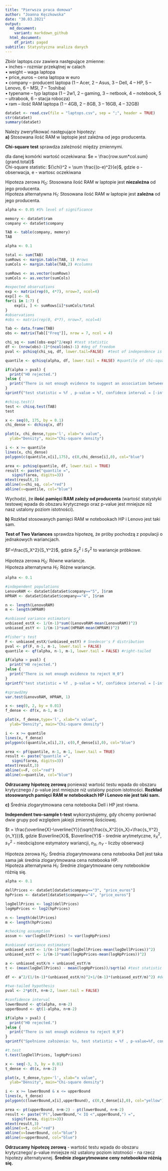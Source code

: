```yaml
---
title: "Pierwsza praca domowa"
author: "Joanna Kęczkowska"
date: "30.03.2021"
output:
  md_document:
    variant: markdown_github
  html_document:
    df_print: paged
subtitle: Statystyczna analiza danych
---
```


Zbiór laptops.csv zawiera następujące zmienne: \
• inches – rozmiar przekątnej w calach \
• weight – waga laptopa \
• price_euros – cena laptopa w euro \
• company – producent laptopa (1 – Acer, 2 – Asus, 3 – Dell, 4 – HP, 5 – Lenovo, 6 – MSI, 7 – Toshiba) \
• typename – typ laptopa (1 – 2w1, 2 – gaming, 3 – netbook, 4 – notebook, 5 – ultrabook, 6 – stacja robocza) \
• ram – ilość RAM laptopa (1 – 4GB, 2 – 8GB, 3 – 16GB, 4 – 32GB) \


```r
dataSet <- read.csv(file = "laptops.csv", sep = ";", header = TRUE)
str(dataSet)
summary(dataSet)
```


Należy zweryfikować następujące hipotezy: \
**a)** Stosowana ilość RAM w laptopie jest zależna od jego producenta. \


**Chi-square test** sprawdza zależność między zmiennymi. \

dla danej komórki wartość oczekiwana: $e = \frac{row.sum*col.sum}{grand.total}$ \
Chi-square statistic: ${\chi}^2 = \sum \frac{(o-e)^2}{e}$, gdzie o - obserwacja, e - wartosc oczekiwana

Hipoteza zerowa $H_0$: Stosowana ilość RAM w laptopie jest  **niezależna** od jego producenta.\
Hipoteza alternatywna $H_1$: Stosowana ilość RAM w laptopie jest **zależna** od jego producenta.\

```r
alpha <- 0.05 #5% level of significance

memory <- dataSet$ram
company <- dataSet$company

TAB <- table(company, memory)
TAB
```
```r
alpha <- 0.1

total <- sum(TAB)
sumRows <- margin.table(TAB, 1) #rows
sumCols <- margin.table(TAB,2) #columns

sumRows <- as.vector(sumRows)
sumCols <- as.vector(sumCols)

#expected observations
exp <- matrix(rep(0, 4*7), nrow=7, ncol=4)
exp[] <- 0L
for(i in 1:7) {
    exp[i, ] <- sumRows[i]*sumCols/total
}
#observations
#obs <- matrix(rep(0, 4*7), nrow=7, ncol=4)

Tab <- data.frame(TAB)
obs <- matrix(Tab[["Freq"]], nrow = 7, ncol = 4)

chi_sq <- sum((obs-exp)^2/exp) #test statistic
df <- (nrow(obs)-1)*(ncol(obs)-1) #deg of freedom
pval <- pchisq(chi_sq, df, lower.tail=FALSE)  #test of independence is always right-tailed because of the calculation of the test statistic

quantile <- qchisq(alpha, df, lower.tail = FALSE) #quantile of chi-square distribution

if(alpha > pval) {
  print("H0 rejected.")
}else {
  print("There is not enough evidence to suggest an association between RAM and company")
}
sprintf("test statistic = %f , p-value = %f, confidece interval = [-infinity, %f]", chi_sq, pval, quantile)

#chisq.test()
test <- chisq.test(TAB)
test
```
```r
x <- seq(0, 175, by = 0.1)
chi_dense <- dchisq(x, df)

plot(x, chi_dense,type='l', xlab="x value",
  ylab="Density", main="Chi-square density")

i <- x >= quantile
lines(x, chi_dense)
polygon(c(quantile,x[i],175), c(0,chi_dense[i],0), col="blue")

area <- pchisq(quantile, df, lower.tail = TRUE)
result <- paste("quantile =",
   signif(area, digits=3))
mtext(result,3)
abline(v=chi_sq, col="red")
abline(v=quantile, col="blue")
```
Wychodzi, że **ilość pamięci RAM zależy od producenta** (wartość statystyki testowej wpada do obszaru krytycznego oraz p-value jest mniejsze niż nasz ustalony poziom istotności).

**b)** Rozkład stosowanych pamięci RAM w notebookach HP i Lenovo jest taki sam.\

**Test of Two Variances** sprawdza hipotezę, że próby pochodzą z populacji o jednakowych wariancjach. \

$F=\frac{S_X^2}{S_Y^2}$, gdzie $S_X^2$ i $S_Y^2$ to wariancje próbkowe.

Hipoteza zerowa $H_0$: Równe wariancje. \
Hipoteza alternatywna $H_1$: Różne wariancje. \

```r
alpha <- 0.1

#independent populations
LenovoRAM <- dataSet[dataSet$company=="5", ]$ram
HPRAM <- dataSet[dataSet$company=="4", ]$ram

n <- length(LenovoRAM)
m <- length(HPRAM)

#unbiased variance estimators
unbiased_estX <- 1/(n-1)*sum((LenovoRAM-mean(LenovoRAM))^2)
unbiased_estY <- 1/(m-1)*sum((HPRAM-mean(HPRAM))^2)

#fisher's test
F <- unbiased_estX/(unbiased_estY) # Snedecor's F distribution
pval <- pf(F, n-1, m-1, lower.tail = FALSE)
quantile <- qf(alpha, n-1, m-1, lower.tail = FALSE) #right-tailed

if(alpha > pval) {
  print("H0 rejected.")
}else {
  print("There is not enough evidence to reject H_0")
}
sprintf("test statistic = %f , p-value = %f, confidece interval = [-infinity, %f]", F, pval, quantile)

#sprawdźmy
var.test(LenovoRAM, HPRAM, 1)
```
```r
x <- seq(0, 2, by = 0.01)
f_dense <- df(x, n-1, m-1)

plot(x, f_dense,type='l', xlab="x value",
  ylab="Density", main="Chi-square density")

i <- x >= quantile
lines(x, f_dense)
polygon(c(quantile,x[i],2), c(0,f_dense[i],0), col="blue")

area <- pf(quantile, n-1, m-1, lower.tail = TRUE)
result <- paste("quantile =",
   signif(area, digits=3))
mtext(result,3)
abline(v=F, col="red")
abline(v=quantile, col="blue")
```
**Odrzucamy hipotezę zerową** ponieważ wartość testu wpada do obszaru krytycznego / p-value jest mniejsze niż ustalony poziom istotności.\ **Rozkład stosowanych pamięci RAM w notebookach HP i Lenovo nie jest taki sam.**\

**c)** Średnia zlogarytmowana cena notebooka Dell i HP jest równa.\

**Independent two-sample t-test** wykorzystujemy, gdy chcemy porównać dwie grupy pod względem jakiejś zmiennej ilościowej.\

$t = \frac{\overline{X}-\overline{Y}}{\sqrt{\frac{s_X^2}{n_X}+\frac{s_Y^2}{n_Y}}}$, gdzie $\overline{X}$, $\overline{Y}$ - średnie arytmetyczne, $s_X^2$, $s_Y^2$ - nieobciążone estymatory wariancji, $n_X$, $n_Y$ - liczby obserwacji

Hipoteza zerowa $H_0$: Średnia zlogarytmowana cena notebooka Dell jest taka sama jak średnia zlogarytmowana cena notebooka HP.\
Hipoteza alternatywna $H_1$: Średnie zlogarytmowane ceny notebooków różnią się.\


```r
alpha <- 0.1

dellPrices <- dataSet[dataSet$company=="3", "price_euros"]
hpPrices <- dataSet[dataSet$company=="4", "price_euros"]

logDellPrices <- log2(dellPrices)
logHpPrices <- log2(hpPrices)

n <- length(dellPrices)
m <- length(hpPrices)

#checking assumption
assum <- var(logDellPrices) != var(logHpPrices)

#unbiased variance estimators
unbiased_estX <- 1/(n-1)*sum((logDellPrices-mean(logDellPrices))^2)
unbiased_estY <- 1/(m-1)*sum((logHpPrices-mean(logHpPrices))^2)

a <- unbiased_estX/n + unbiased_estY/m
t <- (mean(logDellPrices) - mean(logHpPrices))/sqrt(a) #test statistic

df <- a^2/(1/(n-1)*(unbiased_estX/n)^2+1/(m-1)*(unbiased_estY/m)^2) #deg of freedom

#two-tailed hypothesis
pval <- 2*pt(t, n+m-2, lower.tail = FALSE)

#confidence interval
lowerBound <- qt(alpha, n+m-2)
upperBound <- qt(1-alpha, n+m-2)

if(alpha > pval) {
  print("H0 rejected.")
}else {
  print("There is not enough evidence to reject H_0")
}
sprintf("Spełnione założenia: %s, test statistic = %f , p-value=%f, confidence interval = (%f, %f)", assum, t, pval, lowerBound, upperBound)

#t.test
t.test(logDellPrices, logHpPrices)
```
```r
x <- seq(-3, 3, by = 0.01)
t_dense <- dt(x, n+m-2)

plot(x, t_dense,type='l', xlab="x value",
  ylab="Density", main="Chi-square density")

i <- x >= lowerBound & x <= upperBound
lines(x, t_dense)
polygon(c(lowerBound,x[i],upperBound), c(0,t_dense[i],0), col="yellow")

area <- pt(upperBound, n+m-2) - pt(lowerBound, n+m-2)
result <- paste("P(",lowerBound,"< IQ <",upperBound,") =",
   signif(area, digits=3))
mtext(result,3)
abline(v=t, col="red")
abline(v=lowerBound, col="blue")
abline(v=upperBound, col="blue")
```
**Odrzucamy hipotezę zerową** - wartość testu wpada do obszaru krytycznego/ p-value mniejsze niż ustalony poziom istotności - na rzecz hipotezy alternatywnej.\ **Średnie zlogarytmowane ceny notebooków różnią się.**